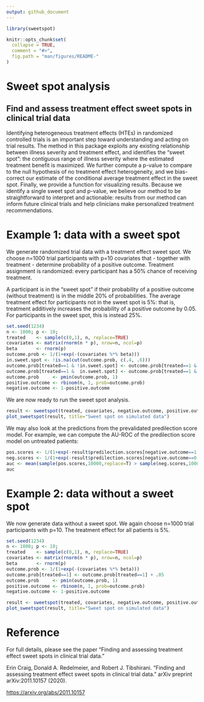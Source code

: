 ```yaml
---
output: github_document
---
```


<!-- README.md is generated from README.Rmd. Please edit that file -->

```r
library(sweetspot)

knitr::opts_chunk$set(
  collapse = TRUE,
  comment = "#>",
  fig.path = "man/figures/README-"
)
```

# Sweet spot analysis
## Find and assess treatment effect sweet spots in clinical trial data

Identifying heterogeneous treatment effects (HTEs) in randomized controlled trials is an important step toward understanding and acting on trial results. The method in this package exploits any existing relationship between illness severity and treatment effect, and identifies the "sweet spot": the contiguous range of illness severity where the estimated treatment benefit is maximized. We further compute a p-value to compare to the null hypothesis of no treatment effect heterogeneity, and we bias-correct our estimate of the conditional average treatment effect in the sweet spot. Finally, we provide a function for visualizing results. Because we identify a single sweet spot and p-value, we believe our method to be straightforward to interpret and actionable: results from our method can inform future clinical trials and help clinicians make personalized treatment recommendations. 

# Example 1: data with a sweet spot
We generate randomized trial data with a treatment effect sweet spot. We choose n=1000 trial participants with p=10 covariates that - together with treatment - determine probability of a positive outcome. Treatment assignment is randomized: every participant has a 50\% chance of receiving treatment. 

A participant is in the "sweet spot" if their probability of a positive outcome (without treatment) is in the middle 20\% of probabilities. The average treatment effect for participants not in the sweet spot is 5\%: that is, treatment additively increases the probability of a positive outcome by 0.05. For participants in the sweet spot, this is instead 25\%.

```r
set.seed(1234)
n <- 1000; p <- 10;
treated    <- sample(c(0,1), n, replace=TRUE)
covariates <- matrix(rnorm(n * p), nrow=n, ncol=p)
beta       <- rnorm(p)
outcome.prob <- 1/(1+exp(-(covariates %*% beta)))
in.sweet.spot <- !is.na(cut(outcome.prob, c(.4, .6)))
outcome.prob[treated==1 & !in.sweet.spot] <- outcome.prob[treated==1 & !in.sweet.spot] + .05
outcome.prob[treated==1 &  in.sweet.spot] <- outcome.prob[treated==1 & in.sweet.spot]  + .25
outcome.prob     <- pmin(outcome.prob, 1)
positive.outcome <- rbinom(n, 1, prob=outcome.prob)
negative.outcome <- 1-positive.outcome
```

We are now ready to run the sweet spot analysis.
```r
result <- sweetspot(treated, covariates, negative.outcome, positive.outcome, "binomial")
plot_sweetspot(result, title="Sweet spot on simulated data")
```

We may also look at the predictions from the prevalidated predilection score model. For example, we can compute the AU-ROC of the predilection score model on untreated patients:
```r
pos.scores <- 1/(1+exp(-result$predilection.scores[negative.outcome==1 & treated==0]))
neg.scores <- 1/(1+exp(-result$predilection.scores[negative.outcome==0 & treated==0]))
auc <- mean(sample(pos.scores,10000,replace=T) > sample(neg.scores,10000,replace=T))
auc
```

# Example 2: data without a sweet spot
We now generate data without a sweet spot. We again choose n=1000 trial participants with p=10. The treatment effect for all patients is 5\%.
```r
set.seed(1234)
n <- 1000; p <- 10;
treated    <- sample(c(0,1), n, replace=TRUE)
covariates <- matrix(rnorm(n * p), nrow=n, ncol=p)
beta       <- rnorm(p)
outcome.prob <- 1/(1+exp(-(covariates %*% beta)))
outcome.prob[treated==1] <- outcome.prob[treated==1] + .05
outcome.prob     <- pmin(outcome.prob, 1)
positive.outcome <- rbinom(n, 1, prob=outcome.prob)
negative.outcome <- 1-positive.outcome

result <- sweetspot(treated, covariates, negative.outcome, positive.outcome, "binomial")
plot_sweetspot(result, title="Sweet spot on simulated data")
```

# Reference
For full details, please see the paper "Finding and assessing treatment effect sweet spots in clinical trial data."

Erin Craig, Donald A. Redelmeier, and Robert J. Tibshirani. "Finding and assessing treatment effect sweet spots in clinical trial data." arXiv preprint arXiv:2011.10157 (2020).

[https://arxiv.org/abs/2011.10157](https://arxiv.org/abs/2011.10157)
